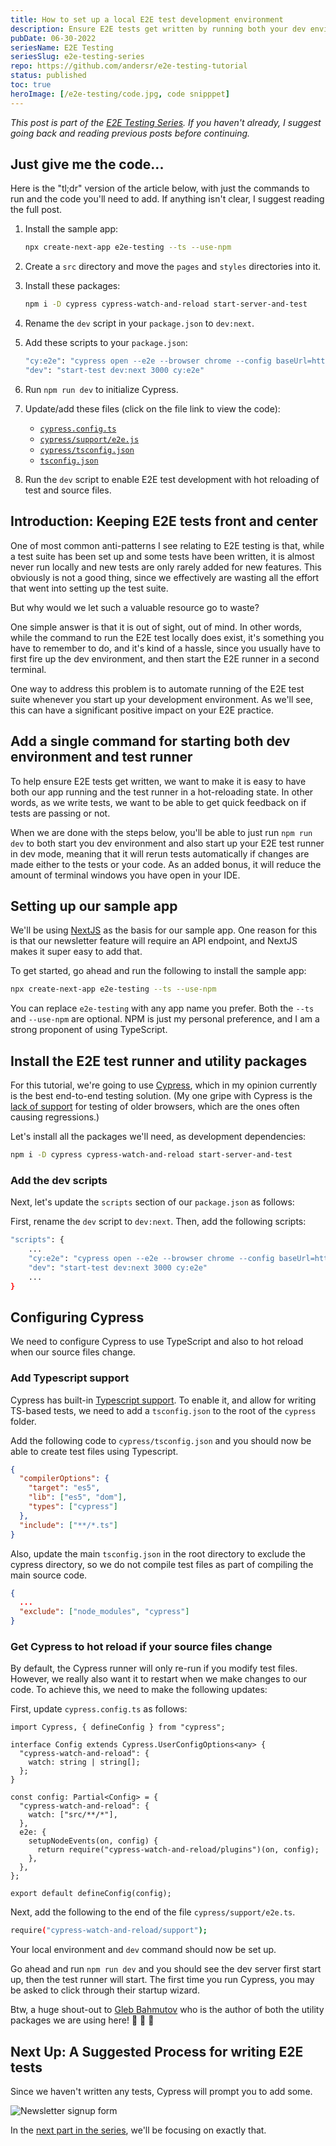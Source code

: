```yaml
---
title: How to set up a local E2E test development environment
description: Ensure E2E tests get written by running both your dev environment and your E2E test runner with a single command. Also, learn about writing resilient tests using test ids.
pubDate: 06-30-2022
seriesName: E2E Testing
seriesSlug: e2e-testing-series
repo: https://github.com/andersr/e2e-testing-tutorial
status: published
toc: true
heroImage: [/e2e-testing/code.jpg, code snipppet]
---
```


_This post is part of the [E2E Testing Series](/blog/e2e-testing-series). If you haven't already, I suggest going back and reading previous posts before continuing._

<CalloutBox>

## Just give me the code...

Here is the "tl;dr" version of the article below, with just the commands to run and the code you'll need to add. If anything isn't clear, I suggest reading the full post.

1. Install the sample app:
   ```sh
   npx create-next-app e2e-testing --ts --use-npm
   ```
1. Create a `src` directory and move the `pages` and `styles` directories into it.
1. Install these packages:
   ```sh
   npm i -D cypress cypress-watch-and-reload start-server-and-test
   ```
1. Rename the `dev` script in your `package.json` to `dev:next`.
1. Add these scripts to your `package.json`:
   ```sh
   "cy:e2e": "cypress open --e2e --browser chrome --config baseUrl=http://localhost:3000",
   "dev": "start-test dev:next 3000 cy:e2e"
   ```
1. Run `npm run dev` to initialize Cypress.

1. Update/add these files (click on the file link to view the code):
   - [`cypress.config.ts`](https://github.com/andersr/e2e-testing-tutorial/blob/main/cypress.config.ts)
   - [`cypress/support/e2e.js`](https://github.com/andersr/e2e-testing-tutorial/blob/main/cypress/support/e2e.ts)
   - [`cypress/tsconfig.json`](https://github.com/andersr/e2e-testing-tutorial/blob/main/cypress/tsconfig.json)
   - [`tsconfig.json`](https://github.com/andersr/e2e-testing-tutorial/blob/main/tsconfig.json)
1. Run the `dev` script to enable E2E test development with hot reloading of test and source files.

</CalloutBox>

## Introduction: Keeping E2E tests front and center

One of most common anti-patterns I see relating to E2E testing is that, while a test suite has been set up and some tests have been written, it is almost never run locally and new tests are only rarely added for new features. This obviously is not a good thing, since we effectively are wasting all the effort that went into setting up the test suite.

But why would we let such a valuable resource go to waste?

One simple answer is that it is out of sight, out of mind. In other words, while the command to run the E2E test locally does exist, it's something you have to remember to do, and it's kind of a hassle, since you usually have to first fire up the dev environment, and then start the E2E runner in a second terminal.

One way to address this problem is to automate running of the E2E test suite whenever you start up your development environment. As we'll see, this can have a significant positive impact on your E2E practice.

## Add a single command for starting both dev environment and test runner

To help ensure E2E tests get written, we want to make it is easy to have both our app running and the test runner in a hot-reloading state. In other words, as we write tests, we want to be able to get quick feedback on if tests are passing or not.

When we are done with the steps below, you'll be able to just run `npm run dev` to both start you dev environment and also start up your E2E test runner in dev mode, meaning that it will rerun tests automatically if changes are made either to the tests or your code. As an added bonus, it will reduce the amount of terminal windows you have open in your IDE.

## Setting up our sample app

We'll be using [NextJS](https://nextjs.org/) as the basis for our sample app. One reason for this is that our newsletter feature will require an API endpoint, and NextJS makes it super easy to add that.

To get started, go ahead and run the following to install the sample app:

```bash
npx create-next-app e2e-testing --ts --use-npm
```

You can replace `e2e-testing` with any app name you prefer. Both the `--ts` and `--use-npm` are optional. NPM is just my personal preference, and I am a strong proponent of using TypeScript.

## Install the E2E test runner and utility packages

For this tutorial, we're going to use [Cypress](https://www.cypress.io/), which in my opinion currently is the best end-to-end testing solution. (My one gripe with Cypress is the [lack of support](https://github.com/cypress-io/cypress/issues/6423) for testing of older browsers, which are the ones often causing regressions.)

Let's install all the packages we'll need, as development dependencies:

```bash
npm i -D cypress cypress-watch-and-reload start-server-and-test
```

### Add the dev scripts

Next, let's update the `scripts` section of our `package.json` as follows:

First, rename the `dev` script to `dev:next`. Then, add the following scripts:

```bash
"scripts": {
    ...
    "cy:e2e": "cypress open --e2e --browser chrome --config baseUrl=http://localhost:3000",
    "dev": "start-test dev:next 3000 cy:e2e"
    ...
}
```

## Configuring Cypress

We need to configure Cypress to use TypeScript and also to hot reload when our source files change.

### Add Typescript support

Cypress has built-in [Typescript support](https://docs.cypress.io/guides/tooling/typescript-support). To enable it, and allow for writing TS-based tests, we need to add a `tsconfig.json` to the root of the `cypress` folder.

Add the following code to `cypress/tsconfig.json` and you should now be able to create test files using Typescript.

```json
{
  "compilerOptions": {
    "target": "es5",
    "lib": ["es5", "dom"],
    "types": ["cypress"]
  },
  "include": ["**/*.ts"]
}
```

Also, update the main `tsconfig.json` in the root directory to exclude the cypress directory, so we do not compile test files as part of compiling the main source code.

```json
{
  ...
  "exclude": ["node_modules", "cypress"]
}

```

### Get Cypress to hot reload if your source files change

By default, the Cypress runner will only re-run if you modify test files. However, we really also want it to restart when we make changes to our code. To achieve this, we need to make the following updates:

First, update `cypress.config.ts` as follows:

```tsx
import Cypress, { defineConfig } from "cypress";

interface Config extends Cypress.UserConfigOptions<any> {
  "cypress-watch-and-reload": {
    watch: string | string[];
  };
}

const config: Partial<Config> = {
  "cypress-watch-and-reload": {
    watch: ["src/**/*"],
  },
  e2e: {
    setupNodeEvents(on, config) {
      return require("cypress-watch-and-reload/plugins")(on, config);
    },
  },
};

export default defineConfig(config);
```

Next, add the following to the end of the file `cypress/support/e2e.ts`.

```bash
require("cypress-watch-and-reload/support");
```

Your local environment and `dev` command should now be set up.

Go ahead and run `npm run dev` and you should see the dev server first start up, then the test runner will start. The first time you run Cypress, you may be asked to click through their startup wizard.

Btw, a huge shout-out to [Gleb Bahmutov](https://glebbahmutov.com/) who is the author of both the utility packages we are using here! :clap: :clap: :clap:

## Next Up: A Suggested Process for writing E2E tests

Since we haven't written any tests, Cypress will prompt you to add some.

![Newsletter signup form](/images/blog/e2e-testing/cypress-runner-no-specs.jpg)

In the [next part in the series](/blog/e2e-series-a-process-for-writing-tests), we'll be focusing on exactly that.
